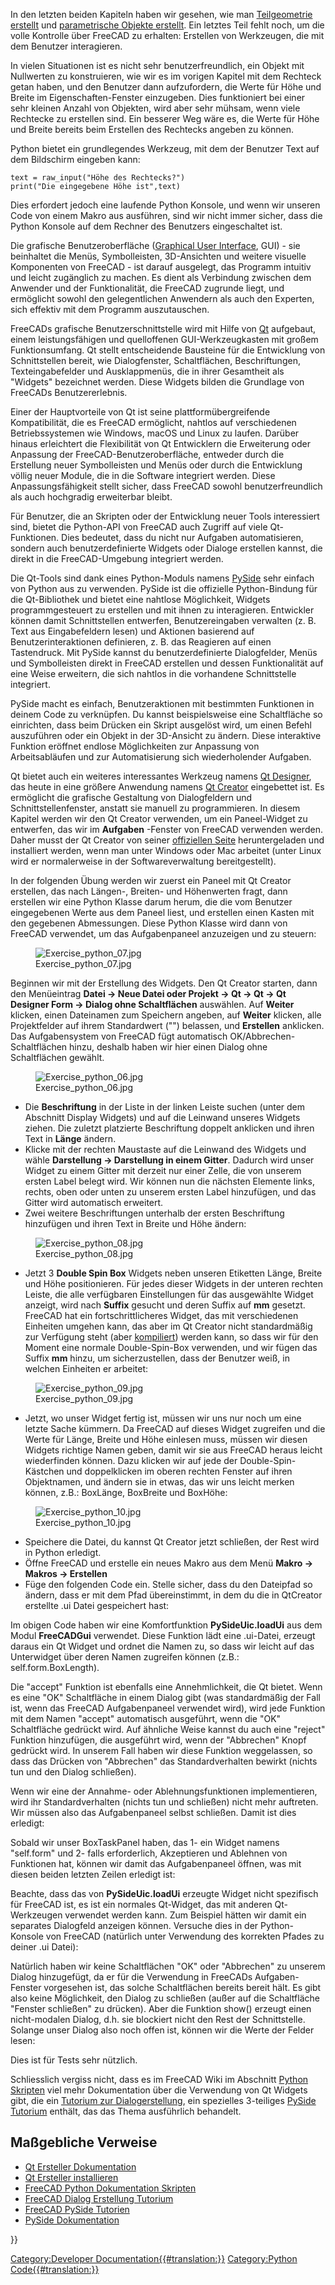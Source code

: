 <languages/>

{{Docnav/de
|[[Manual:Creating parametric objects/de|Erstellung parametrischer Objekte]]
|[[Manual:The Community/de|Die Gemeinschaft]]
|[[Manual:Introduction/de|Handbuch Start]]
|IconC=Crystal Clear manual.png
}}

{{Manual:TOC}}

In den letzten beiden Kapiteln haben wir gesehen, wie man [[Manual:Creating and manipulating geometry/de|Teilgeometrie erstellt]] und [[Manual:Creating parametric objects/de|parametrische Objekte erstellt]]. Ein letztes Teil fehlt noch, um die volle Kontrolle über FreeCAD zu erhalten: Erstellen von Werkzeugen, die mit dem Benutzer interagieren.

In vielen Situationen ist es nicht sehr benutzerfreundlich, ein Objekt mit Nullwerten zu konstruieren, wie wir es im vorigen Kapitel mit dem Rechteck getan haben, und den Benutzer dann aufzufordern, die Werte für Höhe und Breite im Eigenschaften-Fenster einzugeben. Dies funktioniert bei einer sehr kleinen Anzahl von Objekten, wird aber sehr mühsam, wenn viele Rechtecke zu erstellen sind. Ein besserer Weg wäre es, die Werte für Höhe und Breite bereits beim Erstellen des Rechtecks angeben zu können.

Python bietet ein grundlegendes Werkzeug, mit dem der Benutzer Text auf dem Bildschirm eingeben kann:

 text = raw_input("Höhe des Rechtecks?")
 print("Die eingegebene Höhe ist",text)

Dies erfordert jedoch eine laufende Python Konsole, und wenn wir unseren Code von einem Makro aus ausführen, sind wir nicht immer sicher, dass die Python Konsole auf dem Rechner des Benutzers eingeschaltet ist.

Die grafische Benutzeroberfläche ([https://en.wikipedia.org/wiki/Graphical_user_interface Graphical User Interface], GUI) - sie beinhaltet die Menüs, Symbolleisten, 3D-Ansichten und weitere visuelle Komponenten von FreeCAD - ist darauf ausgelegt, das Programm intuitiv und leicht zugänglich zu machen. Es dient als Verbindung zwischen dem Anwender und der Funktionalität, die FreeCAD zugrunde liegt, und ermöglicht sowohl den gelegentlichen Anwendern als auch den Experten, sich effektiv mit dem Programm auszutauschen.

FreeCADs grafische Benutzerschnittstelle wird mit Hilfe von [https://en.wikipedia.org/wiki/Qt_(software) Qt] aufgebaut, einem leistungsfähigen und quelloffenen GUI-Werkzeugkasten mit großem Funktionsumfang. Qt stellt entscheidende Bausteine für die Entwicklung von Schnittstellen bereit, wie Dialogfenster, Schaltflächen, Beschriftungen, Texteingabefelder und Ausklappmenüs, die in ihrer Gesamtheit als "Widgets" bezeichnet werden. Diese Widgets bilden die Grundlage von FreeCADs Benutzererlebnis.

Einer der Hauptvorteile von Qt ist seine plattformübergreifende Kompatibilität, die es FreeCAD ermöglicht, nahtlos auf verschiedenen Betriebssystemen wie Windows, macOS und Linux zu laufen. Darüber hinaus erleichtert die Flexibilität von Qt Entwicklern die Erweiterung oder Anpassung der FreeCAD-Benutzeroberfläche, entweder durch die Erstellung neuer Symbolleisten und Menüs oder durch die Entwicklung völlig neuer Module, die in die Software integriert werden. Diese Anpassungsfähigkeit stellt sicher, dass FreeCAD sowohl benutzerfreundlich als auch hochgradig erweiterbar bleibt.

Für Benutzer, die an Skripten oder der Entwicklung neuer Tools interessiert sind, bietet die Python-API von FreeCAD auch Zugriff auf viele Qt-Funktionen. Dies bedeutet, dass du nicht nur Aufgaben automatisieren, sondern auch benutzerdefinierte Widgets oder Dialoge erstellen kannst, die direkt in die FreeCAD-Umgebung integriert werden.

Die Qt-Tools sind dank eines Python-Moduls namens [https://en.wikipedia.org/wiki/PySide PySide] sehr einfach von Python aus zu verwenden. PySide ist die offizielle Python-Bindung für die Qt-Bibliothek und bietet eine nahtlose Möglichkeit, Widgets programmgesteuert zu erstellen und mit ihnen zu interagieren. Entwickler können damit Schnittstellen entwerfen, Benutzereingaben verwalten (z. B. Text aus Eingabefeldern lesen) und Aktionen basierend auf Benutzerinteraktionen definieren, z. B. das Reagieren auf einen Tastendruck. Mit PySide kannst du benutzerdefinierte Dialogfelder, Menüs und Symbolleisten direkt in FreeCAD erstellen und dessen Funktionalität auf eine Weise erweitern, die sich nahtlos in die vorhandene Schnittstelle integriert.

PySide macht es einfach, Benutzeraktionen mit bestimmten Funktionen in deinem Code zu verknüpfen. Du kannst beispielsweise eine Schaltfläche so einrichten, dass beim Drücken ein Skript ausgelöst wird, um einen Befehl auszuführen oder ein Objekt in der 3D-Ansicht zu ändern. Diese interaktive Funktion eröffnet endlose Möglichkeiten zur Anpassung von Arbeitsabläufen und zur Automatisierung sich wiederholender Aufgaben.

Qt bietet auch ein weiteres interessantes Werkzeug namens [http://doc.qt.io/qt-4.8/designer-manual.html Qt Designer], das heute in eine größere Anwendung namens [https://en.wikipedia.org/wiki/Qt_Creator Qt Creator] eingebettet ist. Es ermöglicht die grafische Gestaltung von Dialogfeldern und Schnittstellenfenster, anstatt sie manuell zu programmieren. In diesem Kapitel werden wir den Qt Creator verwenden, um ein Paneel-Widget zu entwerfen, das wir im '''Aufgaben''' -Fenster von FreeCAD verwenden werden. Daher musst der Qt Creator von seiner [https://www.qt.io/ide/ offiziellen Seite] heruntergeladen und installiert werden, wenn man unter Windows oder Mac arbeitet (unter Linux wird er normalerweise in der Softwareverwaltung bereitgestellt).

In der folgenden Übung werden wir zuerst ein Paneel mit Qt Creator erstellen, das nach Längen-, Breiten- und Höhenwerten fragt, dann erstellen wir eine Python Klasse darum herum, die die vom Benutzer eingegebenen Werte aus dem Paneel liest, und erstellen einen Kasten mit den gegebenen Abmessungen. Diese Python Klasse wird dann von FreeCAD verwendet, um das Aufgabenpaneel anzuzeigen und zu steuern:

[[Image:Exercise_python_07.jpg]]

Beginnen wir mit der Erstellung des Widgets. Den Qt Creator starten, dann den Menüeintrag '''Datei → Neue Datei oder Projekt → Qt → Qt → Qt Designer Form → Dialog ohne Schaltflächen''' auswählen. Auf '''Weiter''' klicken, einen Dateinamen zum Speichern angeben, auf '''Weiter''' klicken, alle Projektfelder auf ihrem Standardwert ("<keine>") belassen, und '''Erstellen''' anklicken. Das Aufgabensystem von FreeCAD fügt automatisch OK/Abbrechen-Schaltflächen hinzu, deshalb haben wir hier einen Dialog ohne Schaltflächen gewählt.

[[Image:Exercise_python_06.jpg]]

* Die '''Beschriftung''' in der Liste in der linken Leiste suchen (unter dem Abschnitt Display Widgets) und auf die Leinwand unseres Widgets ziehen. Die zuletzt platzierte Beschriftung doppelt anklicken und ihren Text in '''Länge''' ändern.
* Klicke mit der rechten Maustaste auf die Leinwand des Widgets und wähle '''Darstellung → Darstellung in einem Gitter'''. Dadurch wird unser Widget zu einem Gitter mit derzeit nur einer Zelle, die von unserem ersten Label belegt wird. Wir können nun die nächsten Elemente links, rechts, oben oder unten zu unserem ersten Label hinzufügen, und das Gitter wird automatisch erweitert.
* Zwei weitere Beschriftungen unterhalb der ersten Beschriftung hinzufügen und ihren Text in Breite und Höhe ändern:

[[Image:Exercise_python_08.jpg]]

* Jetzt 3 '''Double Spin Box''' Widgets neben unseren Etiketten Länge, Breite und Höhe positionieren. Für jedes dieser Widgets in der unteren rechten Leiste, die alle verfügbaren Einstellungen für das ausgewählte Widget anzeigt, wird nach '''Suffix''' gesucht und deren Suffix auf '''mm''' gesetzt. FreeCAD hat ein fortschrittlicheres Widget, das mit verschiedenen Einheiten umgehen kann, das aber im Qt Creator nicht standardmäßig zur Verfügung steht (aber [[Compile_on_Linux/de#Qt_designer_plugin|kompiliert]]) werden kann, so dass wir für den Moment eine normale Double-Spin-Box verwenden, und wir fügen das Suffix '''mm''' hinzu, um sicherzustellen, dass der Benutzer weiß, in welchen Einheiten er arbeitet:

[[Image:Exercise_python_09.jpg]]

* Jetzt, wo unser Widget fertig ist, müssen wir uns nur noch um eine letzte Sache kümmern. Da FreeCAD auf dieses Widget zugreifen und die Werte für Länge, Breite und Höhe einlesen muss, müssen wir diesen Widgets richtige Namen geben, damit wir sie aus FreeCAD heraus leicht wiederfinden können. Dazu klicken wir auf jede der Double-Spin-Kästchen und doppelklicken im oberen rechten Fenster auf ihren Objektnamen, und ändern sie in etwas, das wir uns leicht merken können, z.B.: BoxLänge, BoxBreite und BoxHöhe:

[[Image:Exercise_python_10.jpg]]

* Speichere die Datei, du kannst Qt Creator jetzt schließen, der Rest wird in Python erledigt.
* Öffne FreeCAD und erstelle ein neues Makro aus dem Menü '''Makro → Makros → Erstellen'''
* Füge den folgenden Code ein. Stelle sicher, dass du den Dateipfad so ändern, dass er mit dem Pfad übereinstimmt, in dem du die in QtCreator erstellte .ui Datei gespeichert hast:

{{Code|code=
import FreeCAD,FreeCADGui,Part
 
# CHANGE THE LINE BELOW
path_to_ui = "C:\Users\yorik\Documents\dialog.ui"
 
class BoxTaskPanel:
   def __init__(self):
       # this will create a Qt widget from our ui file
       self.form = FreeCADGui.PySideUic.loadUi(path_to_ui)
 
   def accept(self):
       length = self.form.BoxLength.value()
       width = self.form.BoxWidth.value()
       height = self.form.BoxHeight.value()
       if (length == 0) or (width == 0) or (height == 0):
           print("Error! None of the values can be 0!")
           # we bail out without doing anything
           return
       box = Part.makeBox(length,width,height)
       Part.show(box)
       FreeCADGui.Control.closeDialog()
        
panel = BoxTaskPanel()
FreeCADGui.Control.showDialog(panel)
}}

Im obigen Code haben wir eine Komfortfunktion '''PySideUic.loadUi''' aus dem Modul '''FreeCADGui''' verwendet. Diese Funktion lädt eine .ui-Datei, erzeugt daraus ein Qt Widget und ordnet die Namen zu, so dass wir leicht auf das Unterwidget über deren Namen zugreifen können (z.B.: self.form.BoxLength).

Die "accept" Funktion ist ebenfalls eine Annehmlichkeit, die Qt bietet. Wenn es eine "OK" Schaltfläche in einem Dialog gibt (was standardmäßig der Fall ist, wenn das FreeCAD Aufgabenpaneel verwendet wird), wird jede Funktion mit dem Namen "accept" automatisch ausgeführt, wenn die "OK" Schaltfläche gedrückt wird. Auf ähnliche Weise kannst du auch eine "reject" Funktion hinzufügen, die ausgeführt wird, wenn der "Abbrechen" Knopf gedrückt wird. In unserem Fall haben wir diese Funktion weggelassen, so dass das Drücken von "Abbrechen" das Standardverhalten bewirkt (nichts tun und den Dialog schließen).

Wenn wir eine der Annahme- oder Ablehnungsfunktionen implementieren, wird ihr Standardverhalten (nichts tun und schließen) nicht mehr auftreten. Wir müssen also das Aufgabenpaneel selbst schließen. Damit ist dies erledigt:

{{Code|code=
FreeCADGui.Control.closeDialog() 
}}

Sobald wir unser BoxTaskPanel haben, das 1- ein Widget namens "self.form" und 2- falls erforderlich, Akzeptieren und Ablehnen von Funktionen hat, können wir damit das Aufgabenpaneel öffnen, was mit diesen beiden letzten Zeilen erledigt ist:

{{Code|code=
panel = BoxTaskPanel()
 FreeCADGui.Control.showDialog(panel)
}}

Beachte, dass das von '''PySideUic.loadUi''' erzeugte Widget nicht spezifisch für FreeCAD ist, es ist ein normales Qt-Widget, das mit anderen Qt-Werkzeugen verwendet werden kann. Zum Beispiel hätten wir damit ein separates Dialogfeld anzeigen können. Versuche dies in der Python-Konsole von FreeCAD (natürlich unter Verwendung des korrekten Pfades zu deiner .ui Datei):

{{Code|code=
from PySide import QtGui
 w = FreeCADGui.PySideUic.loadUi("C:\Users\yorik\Documents\dialog.ui")
 w.show()
}}

Natürlich haben wir keine Schaltflächen "OK" oder "Abbrechen" zu unserem Dialog hinzugefügt, da er für die Verwendung in FreeCADs Aufgaben-Fenster vorgesehen ist, das solche Schaltflächen bereits bereit hält. Es gibt also keine Möglichkeit, den Dialog zu schließen (außer auf die Schaltfläche "Fenster schließen" zu drücken). Aber die Funktion show() erzeugt einen nicht-modalen Dialog, d.h. sie blockiert nicht den Rest der Schnittstelle. Solange unser Dialog also noch offen ist, können wir die Werte der Felder lesen:

{{Code|code=
w.BoxHeight.value() 
}}

Dies ist für Tests sehr nützlich.

Schliesslich vergiss nicht, dass es im FreeCAD Wiki im Abschnitt [[Power_users_hub/de|Python Skripten]] viel mehr Dokumentation über die Verwendung von Qt Widgets gibt, die ein [[Dialog_creation/de|Tutorium zur Dialogerstellung]], ein spezielles 3-teiliges [[PySide/de|PySide Tutorium]] enthält, das das Thema ausführlich behandelt.

== Maßgebliche Verweise ==
* [https://en.wikipedia.org/wiki/Qt_Creator Qt Ersteller Dokumentation]
* [https://www.qt.io/ide/ Qt Ersteller installieren] 
* [[Power_users_hub/de|FreeCAD Python Dokumentation Skripten]]
* [[Dialog_creation/de|FreeCAD Dialog Erstellung Tutorium]]
* [[PySide/de|FreeCAD PySide Tutorien]]
* [http://srinikom.github.io/pyside-docs/index.html PySide Dokumentation]


{{Docnav/de
|[[Manual:Creating parametric objects/de|Erstellung parametrischer Objekte]]
|[[Manual:The Community/de|Die Gemeinschaft]]
|[[Manual:Introduction/de|Handbuch Start]]
|IconC=Crystal Clear manual.png
}}

{{Powerdocnavi{{#translation:}}}}
[[Category:Developer Documentation{{#translation:}}]]
[[Category:Python Code{{#translation:}}]]